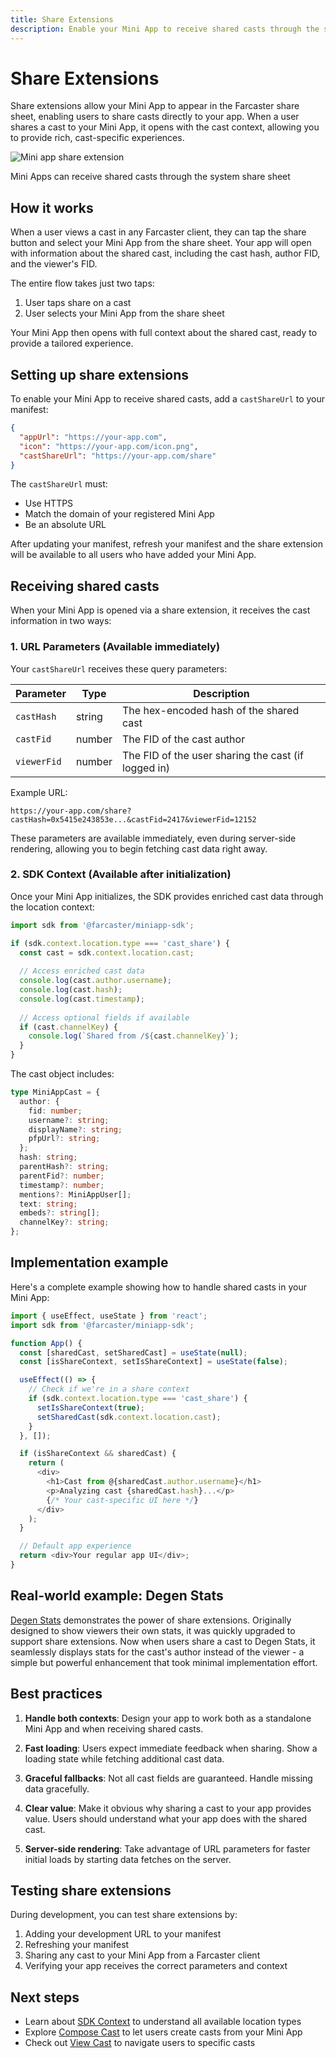 ```yaml
---
title: Share Extensions
description: Enable your Mini App to receive shared casts through the system share sheet
---
```



# Share Extensions

Share extensions allow your Mini App to appear in the Farcaster share sheet, enabling users to share casts directly to your app. When a user shares a cast to your Mini App, it opens with the cast context, allowing you to provide rich, cast-specific experiences.

![Mini app share extension](/share_extension_preview.png)

<Caption>
  Mini Apps can receive shared casts through the system share sheet
</Caption>

## How it works

When a user views a cast in any Farcaster client, they can tap the share button and select your Mini App from the share sheet. Your app will open with information about the shared cast, including the cast hash, author FID, and the viewer's FID.

The entire flow takes just two taps:
1. User taps share on a cast
2. User selects your Mini App from the share sheet

Your Mini App then opens with full context about the shared cast, ready to provide a tailored experience.

## Setting up share extensions

To enable your Mini App to receive shared casts, add a `castShareUrl` to your manifest:

```json
{
  "appUrl": "https://your-app.com",
  "icon": "https://your-app.com/icon.png",
  "castShareUrl": "https://your-app.com/share"
}
```

The `castShareUrl` must:
- Use HTTPS
- Match the domain of your registered Mini App
- Be an absolute URL

After updating your manifest, refresh your manifest and the share extension will be available to all users who have added your Mini App.

## Receiving shared casts

When your Mini App is opened via a share extension, it receives the cast information in two ways:

### 1. URL Parameters (Available immediately)

Your `castShareUrl` receives these query parameters:

| Parameter | Type | Description |
|-----------|------|-------------|
| `castHash` | string | The hex-encoded hash of the shared cast |
| `castFid` | number | The FID of the cast author |
| `viewerFid` | number | The FID of the user sharing the cast (if logged in) |

Example URL:
```
https://your-app.com/share?castHash=0x5415e243853e...&castFid=2417&viewerFid=12152
```

These parameters are available immediately, even during server-side rendering, allowing you to begin fetching cast data right away.

### 2. SDK Context (Available after initialization)

Once your Mini App initializes, the SDK provides enriched cast data through the location context:

```typescript
import sdk from '@farcaster/miniapp-sdk';

if (sdk.context.location.type === 'cast_share') {
  const cast = sdk.context.location.cast;
  
  // Access enriched cast data
  console.log(cast.author.username);
  console.log(cast.hash);
  console.log(cast.timestamp);
  
  // Access optional fields if available
  if (cast.channelKey) {
    console.log(`Shared from /${cast.channelKey}`);
  }
}
```

The cast object includes:

```typescript
type MiniAppCast = {
  author: {
    fid: number;
    username?: string;
    displayName?: string;
    pfpUrl?: string;
  };
  hash: string;
  parentHash?: string;
  parentFid?: number;
  timestamp?: number;
  mentions?: MiniAppUser[];
  text: string;
  embeds?: string[];
  channelKey?: string;
};
```

## Implementation example

Here's a complete example showing how to handle shared casts in your Mini App:

```typescript
import { useEffect, useState } from 'react';
import sdk from '@farcaster/miniapp-sdk';

function App() {
  const [sharedCast, setSharedCast] = useState(null);
  const [isShareContext, setIsShareContext] = useState(false);

  useEffect(() => {
    // Check if we're in a share context
    if (sdk.context.location.type === 'cast_share') {
      setIsShareContext(true);
      setSharedCast(sdk.context.location.cast);
    }
  }, []);

  if (isShareContext && sharedCast) {
    return (
      <div>
        <h1>Cast from @{sharedCast.author.username}</h1>
        <p>Analyzing cast {sharedCast.hash}...</p>
        {/* Your cast-specific UI here */}
      </div>
    );
  }

  // Default app experience
  return <div>Your regular app UI</div>;
}
```

## Real-world example: Degen Stats

[Degen Stats](https://farcaster.xyz/miniapps/jrth1IniizBC/degen) demonstrates the power of share extensions. Originally designed to show viewers their own stats, it was quickly upgraded to support share extensions. Now when users share a cast to Degen Stats, it seamlessly displays stats for the cast's author instead of the viewer - a simple but powerful enhancement that took minimal implementation effort.

## Best practices

1. **Handle both contexts**: Design your app to work both as a standalone Mini App and when receiving shared casts.

2. **Fast loading**: Users expect immediate feedback when sharing. Show a loading state while fetching additional cast data.

3. **Graceful fallbacks**: Not all cast fields are guaranteed. Handle missing data gracefully.

4. **Clear value**: Make it obvious why sharing a cast to your app provides value. Users should understand what your app does with the shared cast.

5. **Server-side rendering**: Take advantage of URL parameters for faster initial loads by starting data fetches on the server.

## Testing share extensions

During development, you can test share extensions by:

1. Adding your development URL to your manifest
2. Refreshing your manifest
3. Sharing any cast to your Mini App from a Farcaster client
4. Verifying your app receives the correct parameters and context

## Next steps

- Learn about [SDK Context](/docs/sdk/context) to understand all available location types
- Explore [Compose Cast](/docs/sdk/actions/compose-cast) to let users create casts from your Mini App
- Check out [View Cast](/docs/sdk/actions/view-cast) to navigate users to specific casts